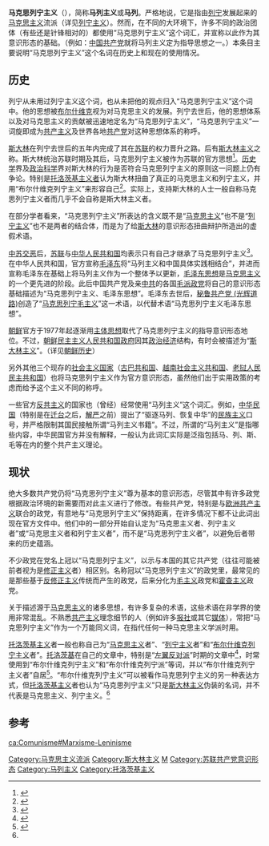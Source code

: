 {{列宁主义侧栏}}
{{马克思主义}}
{{Communism sidebar}}
{{Socialism sidebar}}
{{中国共产党的指导思想}}
'''马克思列宁主义'''（{{lang-ru|Маркси́зм-ленини́зм}}），简称'''马列主义'''或'''马列'''。严格地说，它是指由[[列宁|列宁]]发展起来的[[马克思主义|马克思主义]]流派（详见[[列宁主义|列宁主义]]）。然而，在不同的大环境下，许多不同的政治团体（有些还是针锋相对的）都使用“马克思列宁主义”这个词汇，并宣称以此作为其意识形态的基础。（例如：[[中国共产党|中国共产党]]就将马列主义定为指导思想之一。）本条目主要说明“马克思列宁主义”这个名词在历史上和现在的使用情况。

== 历史 ==
列宁从未用过列宁主义这个词，也从未把他的观点归入“马克思列宁主义”这个词中。他的思想被[[布尔什维克|布尔什维克]]视为对马克思主义的发展。列宁去世后，他的思想体系以及对马克思主义的贡献被迅速地定名为“马克思列宁主义”，“马克思列宁主义”一词旋即成为[[共产主义|共产主义]]及世界各地[[共产党|共产党]]对这种思想体系的称呼。

[[斯大林|斯大林]]在列宁去世后的五年内完成了其在[[苏联|苏联]]的权力晋升之路。后有[[斯大林主义|斯大林主义]]之称。斯大林统治苏联时期及其后，马克思列宁主义被作为苏联的官方思想<ref name=":0">{{Cite book|title=The Revolution Betrayed : What is the Soviet Union and Where is It Going|last=Trotsky|first=Leon|publisher=Pathfinder|year=1973|isbn=0873482255|pages=183}}</ref>。[[历史学|历史学]]界及[[政治科学|政治科学]]界对斯大林的行为是否符合马克思列宁主义的原则这一问题上仍有争论。特别是[[托洛茨基主义|托洛茨基主义者]]认为斯大林扭曲了真正的马克思主义和列宁主义，并用“布尔什维克列宁主义”来形容自己<ref>{{Cite book|title=The Revolution Betrayed : What is the Soviet Union and Where is It Going|last=Trotsky|first=Leon|publisher=Pathfinder|year=1973|isbn=0873482255|pages=165}}</ref>。实际上，支持斯大林的人士一般自称马克思列宁主义者而几乎不会自称是斯大林主义者。

在部分学者看来，“马克思列宁主义”所表达的含义既不是“[[马克思主义|马克思主义]]”也不是“[[列宁主义|列宁主义]]”也不是两者的结合体，而是为了给[[斯大林|斯大林]]的意识形态扭曲辩护所造出的虚假术语。

[[中苏交恶|中苏交恶]]后，[[苏联|苏联]]与[[中华人民共和国|中华人民共和国]]均表示只有自己才继承了马克思列宁主义<ref>{{Cite journal|title=中苏同盟破裂的原因和结果|author=沈志华|journal=中共党史研究|issue=02|year=2007|page=29-42}}</ref>。在中华人民共和国，官方宣称[[毛泽东|毛泽东]]将“马列主义和中国具体实践相结合”，并进而宣称毛泽东在基础上将马列主义作为一个整体予以更新，[[毛泽东思想|毛泽东思想]]是[[马克思主义|马克思主义]]的一个更先进的阶段。此后中国共产党及亲[[中共|中共]]的各国[[毛派|毛派]][[政党|政党]]将自己的意识形态基础描述为“马克思列宁主义、毛泽东思想”。毛泽东去世后，[[秘鲁共产党_(光辉道路)|秘鲁共产党 (光辉道路)]]创造了“[[马克思列宁毛主义|马克思列宁毛主义]]”这一术语，以代替术语“马克思列宁主义毛泽东思想”。

[[朝鲜民主主义人民共和国|朝鲜]]官方于1977年起逐渐用[[主体思想|主体思想]]取代了马克思列宁主义的指导意识形态地位。不过，[[朝鲜民主主义人民共和国政府|朝鲜民主主义人民共和国政府]]因其[[政治|政治]][[经济|经济]]结构，有时会被描述为“[[斯大林主义|斯大林主义]]”。（详见[[朝鲜历史|朝鲜历史]]）

另外其他三个现存的[[社会主义国家|社会主义国家]]（[[古巴共和国|古巴共和国]]、[[越南社会主义共和国|越南社会主义共和国]]、[[老挝人民民主共和国|老挝人民民主共和国]]）也将马克思列宁主义作为官方意识形态，虽然他们出于实用政策的考虑而给予这个主义不同的称呼{{来源请求}}。

一些官方[[反共主义|反共主义]]的国家也（曾经）经常使用“马列主义”这个词汇。例如，[[中华民国|中华民国]]（特别是在[[迁台|迁台]]之后，[[解严|解严]]之前）提出了“驱逐马列、恢复中华”的[[民族主义|民族主义]]口号{{来源请求}}，并严格限制其国民接触所谓“马列主义书籍”。不过，所谓的“马列主义”是指哪些内容，中华民国官方并没有解释，一般认为此词汇实际是泛指包括马、列、斯、毛等在内的整个共产主义理论。

== 现状 ==
绝大多数共产党仍将“马克思列宁主义”尊为基本的意识形态，尽管其中有许多政党根据政治环境的新需要而对此主义进行了修改。有些共产党，特别是与[[欧洲共产主义|欧洲共产主义]]联合的政党，有意地与“马克思列宁主义”保持距离，在许多情况下都不让此词出现在官方文件中。他们中的一部分开始自认定为“马克思主义者、列宁主义者”或“马克思主义者和列宁主义者”，而不是“马克思列宁主义者”，以避免后者带来的历史蕴涵。

不少政党在党名上冠以“马克思列宁主义”，以示与本国的其它共产党（往往可能被前者视为是[[修正主义_(马克思主义)|修正主义]]者）相区别。名称冠以“马克思列宁主义”的政党里，最常见的是那些基于[[反修正主义|反修正主义]]传统而产生的政党，后来分化为[[毛主义|毛主义]]政党和[[霍查主义|霍查主义]]政党。

关于描述源于[[马克思主义|马克思主义]]的诸多思想，有许多复杂的术语，这些术语在非学界的使用非常混乱。不熟悉[[共产主义|共产主义]]理念细节的人（例如许多[[报社|报社]]或其它[[大眾媒體|媒体]]），常把“马克思列宁主义”作为一个万能同义词，在指代任何一种马克思主义学派时用。

[[托洛茨基主义|托洛茨基主义]]者一般也称自己为“[[马克思主义|马克思主义]]者”、“[[列宁主义|列宁主义]]者”和“[[布尔什维克|布尔什维克]][[列宁主义|列宁主义]]者”。[[列夫·达维多维奇·托洛茨基|托洛茨基]]在自己的文章中，特别是“[[左翼反对派|左翼反对派]]”时期的文章中<ref>{{Cite web|title=布尔什维克列宁主义者（反对派）提交联共（布）第十五次代表大会的提纲（一）|url=https://www.marxists.org/chinese/trotsky/mia-chinese-trotsky-19271105.htm|author=列夫·达维多维奇·托洛茨基|language=zh}}</ref>，时常使用到“布尔什维克列宁主义”和“布尔什维克列宁派”等词，并以“布尔什维克列宁主义者”自居<ref>{{Cite web|title=布尔什维克列宁主义者（反对派）提交联共（布）第十五次代表大会的提纲（二）|url=https://www.marxists.org/chinese/trotsky/mia-chinese-trotsky-19271117.htm|author=列夫·达维多维奇·托洛茨基|language=zh}}</ref>。“布尔什维克列宁主义”可以被看作马克思列宁主义的另一种表达方式，但[[托洛茨基主义|托洛茨基主义]]者也认为“马克思列宁主义”只是[[斯大林主义|斯大林主义]]伪装的名词，并不代表是马克思主义、列宁主义。<ref name=":0" />

== 参考 ==
{{reflist}}

{{中国共产党的有关信息|理论}}
{{冷战}}

{{Authority control}}
[[Category:马克思主义流派|Category:马克思主义流派]]
[[Category:斯大林主义|Category:斯大林主义]]
[[Category:以人物命名的共產主義思想|M]]
[[Category:苏联共产党意识形态|Category:苏联共产党意识形态]]
[[Category:马列主义|Category:马列主义]]

[[ca:Comunisme#Marxisme-Leninisme|ca:Comunisme#Marxisme-Leninisme]]
[[Category:托洛茨基主义|Category:托洛茨基主义]]